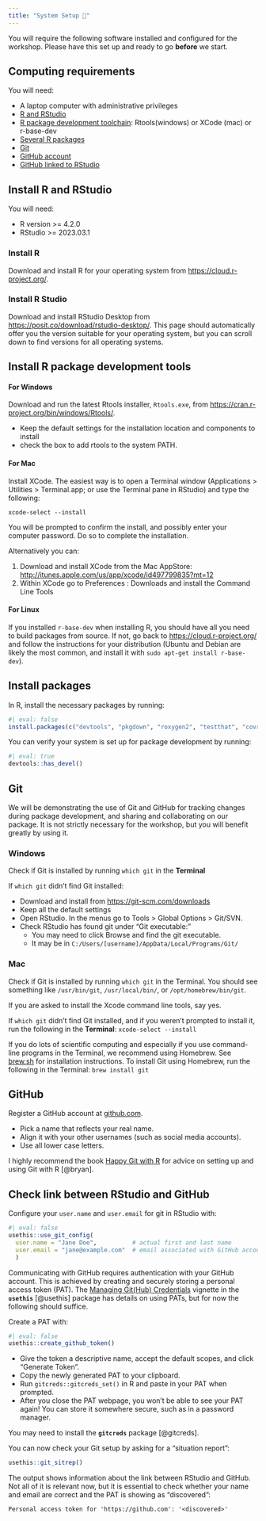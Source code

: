 ```yaml
---
title: "System Setup 🤖"
---
```


You will require the following software installed and configured for the workshop. Please have this set up and ready to go **before** we start.

## Computing requirements

You will need:

-   A laptop computer with administrative privileges
-   [R and RStudio](#install-r-and-rstudio)
-   [R package development toolchain](#install-r-package-development-tools): Rtools(windows) or XCode (mac) or r-base-dev
-   [Several R packages](#packages)
-   [Git]
-   [GitHub account](#github)
-   [GitHub linked to RStudio](#check-link-between-rstudio-and-github)

## Install R and RStudio {#install-r-and-rstudio}

You will need:

-   R version >= 4.2.0
-   RStudio  >= 2023.03.1

### Install R

Download and install R for your operating system from <https://cloud.r-project.org/>.

### Install R Studio

Download and install RStudio Desktop from <https://posit.co/download/rstudio-desktop/>. This page should automatically offer you the version suitable for your operating system, but you can scroll down to find versions for all operating systems.

## Install R package development tools {#install-r-package-development-tools}

#### For Windows

Download and run the latest Rtools installer, `Rtools.exe`, from <https://cran.r-project.org/bin/windows/Rtools/>. 

- Keep the default settings for the installation location and components to install
- check the box to add rtools to the system PATH.

#### For Mac

Install XCode. The easiest way is to open a Terminal window (Applications > Utilities > Terminal.app; or use the Terminal pane in RStudio) and type the following:

```
xcode-select --install
```

You will be prompted to confirm the install, and possibly enter your computer password. Do so to complete the installation.

Alternatively you can:

1.  Download and install XCode from the Mac AppStore: <http://itunes.apple.com/us/app/xcode/id497799835?mt=12>
2.  Within XCode go to Preferences : Downloads and install the Command Line Tools

#### For Linux

If you installed `r-base-dev` when installing R, you should have all you need to build packages from source. If not, go back to <https://cloud.r-project.org/> and follow the instructions for your distribution (Ubuntu and Debian are likely the most common, and install it with `sudo apt-get install r-base-dev`).

## Install packages {#packages}

In R, install the necessary packages by running:

```r
#| eval: false
install.packages(c("devtools", "pkgdown", "roxygen2", "testthat", "covr", "knitr"))
```

You can verify your system is set up for package development by running:

```r
#| eval: true
devtools::has_devel()
```

## Git

We will be demonstrating the use of Git and GitHub for tracking changes during package development, and sharing and collaborating on our package. It is not strictly necessary for the workshop, but you will benefit greatly by using it.

### Windows

Check if Git is installed by running `which git` in the **Terminal**

If `which git` didn't find Git installed:

-   Download and install from <https://git-scm.com/downloads>
-   Keep all the default settings
-   Open RStudio. In the menus go to Tools > Global Options > Git/SVN.
-   Check RStudio has found git under "Git executable:"
    -   You may need to click Browse and find the git executable.
    -   It may be in `C:/Users/[username]/AppData/Local/Programs/Git/`

### Mac

Check if Git is installed by running `which git` in the Terminal. You should see something like `/usr/bin/git`, `/usr/local/bin/`, or `/opt/homebrew/bin/git`.

If you are asked to install the Xcode command line tools, say yes.

If `which git` didn't find Git installed, and if you weren't prompted to install it, run the following in the **Terminal**: `xcode-select --install`


::: aside
If you do lots of scientific computing and especially if you use command-line programs in the Terminal, we recommend using Homebrew. See [brew.sh](https://brew.sh/) for installation instructions.
To install Git using Homebrew, run the following in the Terminal: `brew install git`
:::

## GitHub {#github}

Register a GitHub account at [github.com](https://github.com/).

-   Pick a name that reflects your real name.
-   Align it with your other usernames (such as social media accounts).
-   Use all lower case letters.

I highly recommend the book [Happy Git with R](https://happygitwithr.com/) for advice on setting up and using Git with R [@bryan].

## Check link between RStudio and GitHub {#check-link-between-rstudio-and-github}

Configure your `user.name` and `user.email` for git in RStudio with:

```r
#| eval: false
usethis::use_git_config(
  user.name = "Jane Doe",          # actual first and last name
  user.email = "jane@example.com"  # email associated with GitHub account
  )
```

Communicating with GitHub requires authentication with your GitHub account. This is achieved by creating and securely storing a personal access token (PAT). The [Managing Git(Hub) Credentials](https://usethis.r-lib.org/articles/articles/git-credentials.html) vignette in the **`usethis`** [@usethis] package has details on using PATs, but for now the following should suffice.

Create a PAT with:

```r
#| eval: false
usethis::create_github_token()
```

-   Give the token a descriptive name, accept the default scopes, and click "Generate Token".
-   Copy the newly generated PAT to your clipboard.
-   Run `gitcreds::gitcreds_set()` in R and paste in your PAT when prompted.
-   After you close the PAT webpage, you won't be able to see your PAT again! You can store it somewhere secure, such as in a password manager.

::: aside
You may need to install the **`gitcreds`** package [@gitcreds].
:::

You can now check your Git setup by asking for a "situation report":

```r
usethis::git_sitrep()
```

The output shows information about the link between RStudio and GitHub. Not all of it is relevant now, but it is essential to check whether your name and email are correct and the PAT is showing as "discovered":

    Personal access token for 'https://github.com': '<discovered>'
